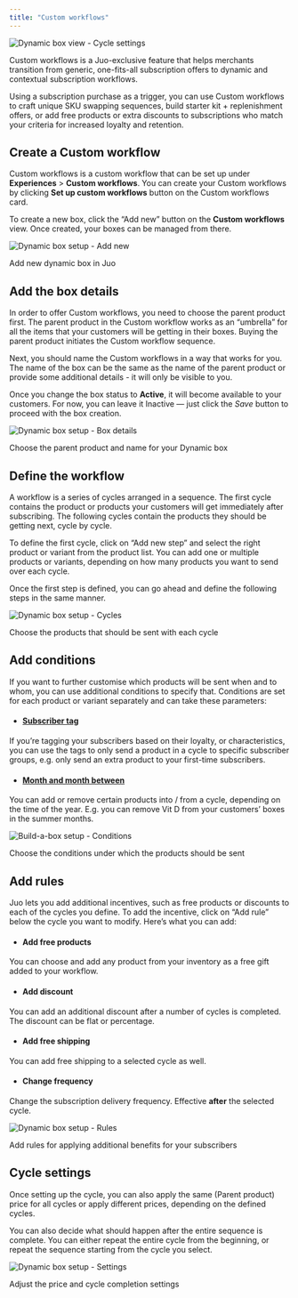 ```yaml
---
title: "Custom workflows"
---
```


![Dynamic box view - Cycle settings](https://cdn.juo.io/content-uploads/Dynamic_boxes_f9f5840694.png)

Custom workflows is a Juo-exclusive feature that helps merchants transition from generic, one-fits-all subscription offers to dynamic and contextual subscription workflows.

Using a subscription purchase as a trigger, you can use Custom workflows to craft unique SKU swapping sequences, build starter kit + replenishment offers, or add free products or extra discounts to subscriptions who match your criteria for increased loyalty and retention.

## Create a Custom workflow

Custom workflows is a custom workflow that can be set up under **Experiences** > **Custom workflows**. You can create your Custom workflows by clicking **Set up custom workflows** button on the Custom workflows card.

To create a new box, click the “Add new” button on the **Custom workflows** view. Once created, your boxes can be managed from there.

![Dynamic box setup - Add new](https://cdn.juo.io/content-uploads/dynamic_box_add_686632b2bf.png)

Add new dynamic box in Juo

## Add the box details

In order to offer Custom workflows, you need to choose the parent product first. The parent product in the Custom workflow works as an “umbrella” for all the items that your customers will be getting in their boxes. Buying the parent product initiates the Custom workflow sequence.

Next, you should name the Custom workflows in a way that works for you. The name of the box can be the same as the name of the parent product or provide some additional details - it will only be visible to you.

Once you change the box status to **Active**, it will become available to your customers. For now, you can leave it Inactive — just click the *Save* button to proceed with the box creation.

![Dynamic box setup - Box details](https://cdn.juo.io/content-uploads/dynamic_box_details_0bd785a0d7.png)

Choose the parent product and name for your Dynamic box

## Define the workflow

A workflow is a series of cycles arranged in a sequence. The first cycle contains the product or products your customers will get immediately after subscribing. The following cycles contain the products they should be getting next, cycle by cycle.

To define the first cycle, click on “Add new step” and select the right product or variant from the product list. You can add one or multiple products or variants, depending on how many products you want to send over each cycle.

Once the first step is defined, you can go ahead and define the following steps in the same manner.

![Dynamic box setup - Cycles](https://cdn.juo.io/content-uploads/dynamic_box_cycles_ad12505f78.png)

Choose the products that should be sent with each cycle

## Add conditions

If you want to further customise which products will be sent when and to whom, you can use additional conditions to specify that. Conditions are set for each product or variant separately and can take these parameters:

* #### [Subscriber tag](#subscriber-tag)

If you’re tagging your subscribers based on their loyalty, or characteristics, you can use the tags to only send a product in a cycle to specific subscriber groups, e.g. only send an extra product to your first-time subscribers.

* #### [Month and month between](#month-and-month-between)

You can add or remove certain products into / from a cycle, depending on the time of the year. E.g. you can remove Vit D from your customers’ boxes in the summer months.

![Build-a-box setup - Conditions](https://cdn.juo.io/content-uploads/dynamic_box_conditions_31372708ff.png)

Choose the conditions under which the products should be sent

## Add rules

Juo lets you add additional incentives, such as free products or discounts to each of the cycles you define. To add the incentive, click on “Add rule” below the cycle you want to modify. Here’s what you can add:

* #### Add free products

You can choose and add any product from your inventory as a free gift added to your workflow.

* #### Add discount

You can add an additional discount after a number of cycles is completed. The discount can be flat or percentage.

* #### Add free shipping

You can add free shipping to a selected cycle as well.

* #### Change frequency

Change the subscription delivery frequency. Effective **after** the selected cycle.

![Dynamic box setup - Rules](https://cdn.juo.io/content-uploads/dynamic_box_rules_b8005287e7.png)

Add rules for applying additional benefits for your subscribers

## Cycle settings

Once setting up the cycle, you can also apply the same (Parent product) price for all cycles or apply different prices, depending on the defined cycles.

You can also decide what should happen after the entire sequence is complete. You can either repeat the entire cycle from the beginning, or repeat the sequence starting from the cycle you select.

![Dynamic box setup - Settings](https://cdn.juo.io/content-uploads/dynamic_box_settings_6ef1b553fa.png)

Adjust the price and cycle completion settings
